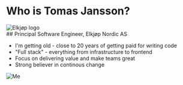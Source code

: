 
# Who is Tomas Jansson?

<Columns columns={2}>
<Column className="flex flex-col justify-center">
<div className="max-w-[50%] flex  w-full">
<Image src={ElkjopLogo} alt="Elkjøp logo" />
</div>

<div className="w-full">
## Principal Software Engineer, Elkjøp Nordic AS
</div>

* I'm getting old - close to 20 years of getting paid for writing code
* "Full stack" - everything from infrastructure to frontend
* Focus on delivering value and make teams great
* Strong believer in continous change
</Column>
<Column>

<Animate number={0}>
<div className="max-w-[75%] mt-12 mx-auto">
  <Image src={Me} alt="Me" className="object-fit"/>
</div>
</Animate>

</Column>
</Columns>